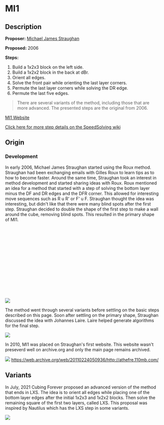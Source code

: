 <script src="../AnimCube3.js"></script>

# MI1

## Description

**Proposer:** [Michael James Straughan](CubingContributors/MethodDevelopers.md#straughan-michael-james-athefre)

**Proposed:** 2006

**Steps:**

1. Build a 1x2x3 block on the left side.
2. Build a 1x2x2 block in the back at dBr.
3. Orient all edges.
4. Solve the front pair while orienting the last layer corners.
5. Permute the last layer corners while solving the DR edge.
6. Permute the last five edges.

>There are several variants of the method, including those that are more advanced. The presented steps are the original from 2006.

[MI1 Website](https://sites.google.com/site/athefre/3x3-methods/mi1?authuser=0)

[Click here for more step details on the SpeedSolving wiki](https://www.speedsolving.com/wiki/index.php/MI1)

## Origin

### Development

In early 2006, Michael James Straughan started using the Roux method. Straughan had been exchanging emails with Gilles Roux to learn tips as to how to become faster. Around the same time, Straughan took an interest in method development and started sharing ideas with Roux. Roux mentioned an idea for a method that started with a step of solving the bottom layer minus the DF and DR edges and the DFR corner. This allowed for interesting move sequences such as R u R' or F' u F. Straughan thought the idea was interesting, but didn't like that there were many blind spots after the first step. Straughan decided to double the shape of the first step to make a wall around the cube, removing blind spots. This resulted in the primary shape of MI1.

<div style="width:200px; height:219px">
    <script>AnimCube3("move=RUR'URU2R'U2&initrevmove=#")</script>
</div>

![](img/MI1/IdeaOrigin2.png)

The method went through several variants before settling on the basic steps described on this page. Soon after settling on the primary shape, Straughan discussed the idea with Johannes Laire. Laire helped generate algorithms for the final step.

![](img/MI1/Laire.png)

In 2010, MI1 was placed on Straughan's first website. This website wasn't preseverd well on archive.org and only the main page remains archived.

![](img/MI1/Site.png)
https://web.archive.org/web/20110224050936/http://athefre.110mb.com/

## Variants

In July, 2021 Cubing Forever proposed an advanced version of the method that ends in LXS. The idea is to orient all edges while placing one of the bottom layer edges after the initial 1x2x3 and 1x2x2 blocks. Then solve the remaining square of the first two layers, called LXS. This proposal was inspired by Nautilus which has the LXS step in some variants.

![](img/MI1/CubingForever.png)

